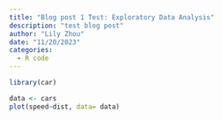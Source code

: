```yaml
---
title: "Blog post 1 Test: Exploratory Data Analysis"
description: "test blog post"
author: "Lily Zhou"
date: "11/20/2023"
categories:
  - R code
---
```


```r
library(car)

data <- cars
plot(speed~dist, data= data) 
```
